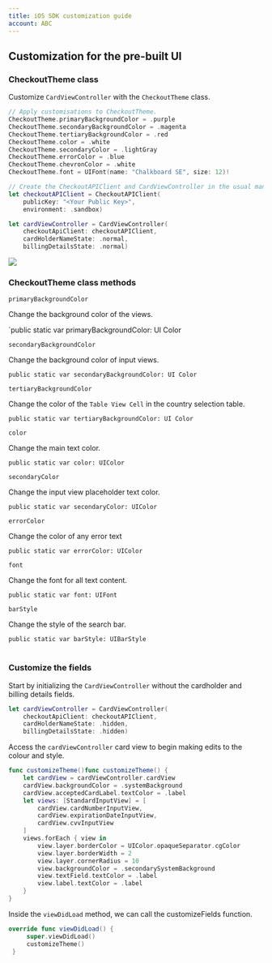 ```yaml
--- 
title: iOS SDK customization guide
account: ABC
---
```


## Customization for the pre-built UI

### CheckoutTheme class

Customize `CardViewController` with the `CheckoutTheme` class.

```swift
// Apply customisations to CheckoutTheme.
CheckoutTheme.primaryBackgroundColor = .purple
CheckoutTheme.secondaryBackgroundColor = .magenta
CheckoutTheme.tertiaryBackgroundColor = .red
CheckoutTheme.color = .white
CheckoutTheme.secondaryColor = .lightGray
CheckoutTheme.errorColor = .blue
CheckoutTheme.chevronColor = .white
CheckoutTheme.font = UIFont(name: "Chalkboard SE", size: 12)!

// Create the CheckoutAPIClient and CardViewController in the usual manner.
let checkoutAPIClient = CheckoutAPIClient(
    publicKey: "<Your Public Key>",
    environment: .sandbox)

let cardViewController = CardViewController(
    checkoutApiClient: checkoutAPIClient,
    cardHolderNameState: .normal,
    billingDetailsState: .normal)
```

<img src="/docs/Integrate/SDKs/iOS SDK/customization-example.png" />

### CheckoutTheme class methods

<Table>
<TableHead headers={['Method', 'Description', 'Declaration']} />
<TableBody>
<TableRow>
<TableCell>

`primaryBackgroundColor`

</TableCell>
<TableCell>

Change the background color of the views.

</TableCell>
<TableCell>

`public static var primaryBackgroundColor: UI Color

</TableCell>
</TableRow>
<TableRow>
<TableCell>

`secondaryBackgroundColor`

</TableCell>
<TableCell>

Change the background color of input views.

</TableCell>
<TableCell>

`public static var secondaryBackgroundColor: UI Color`

</TableCell>
</TableRow>
<TableRow>
<TableCell>

`tertiaryBackgroundColor`

</TableCell>
<TableCell>

Change the color of the `Table View Cell` in the country selection table.

</TableCell>
<TableCell>

`public static var tertiaryBackgroundColor: UI Color`

</TableCell>
</TableRow>
<TableRow>
<TableCell>

`color`

</TableCell>
<TableCell>

Change the main text color.

</TableCell>
<TableCell>

`public static var color: UIColor`

</TableCell>
</TableRow>
<TableRow>
<TableCell>

`secondaryColor`

</TableCell>
<TableCell>

Change the input view placeholder text color.

</TableCell>
<TableCell>

`public static var secondaryColor: UIColor`

</TableCell>
</TableRow>
<TableRow>
<TableCell>

`errorColor`

</TableCell>
<TableCell>

Change the color of any error text

</TableCell>
<TableCell>

`public static var errorColor: UIColor`

</TableCell>
</TableRow>
<TableRow>
<TableCell>

`font`

</TableCell>
<TableCell>

Change the font for all text content.

</TableCell>
<TableCell>

`public static var font: UIFont`

</TableCell>
</TableRow>
<TableRow>
<TableCell>

`barStyle`

</TableCell>
<TableCell>

Change the style of the search bar.

</TableCell>
<TableCell>

`public static var barStyle: UIBarStyle`

</TableCell>
</TableRow>
</TableBody>
</Table>

### Customize the fields

Start by initializing the `CardViewController` without the cardholder and billing details fields.

```swift
let cardViewController = CardViewController(
    checkoutApiClient: checkoutAPIClient,
    cardHolderNameState: .hidden,
    billingDetailsState: .hidden)
```

Access the `cardViewController` card view to begin making edits to the colour and style. 

```swift
func customizeTheme()func customizeTheme() {
    let cardView = cardViewController.cardView
    cardView.backgroundColor = .systemBackground
    cardView.acceptedCardLabel.textColor = .label
    let views: [StandardInputView] = [
        cardView.cardNumberInputView,
        cardView.expirationDateInputView,
        cardView.cvvInputView
    ]
    views.forEach { view in
        view.layer.borderColor = UIColor.opaqueSeparator.cgColor
        view.layer.borderWidth = 2
        view.layer.cornerRadius = 10
        view.backgroundColor = .secondarySystemBackground
        view.textField.textColor = .label
        view.label.textColor = .label
    }
}
```

Inside the `viewDidLoad` method, we can call the customizeFields function.

```swift
override func viewDidLoad() {
     super.viewDidLoad()
     customizeTheme()
 }
 ```


